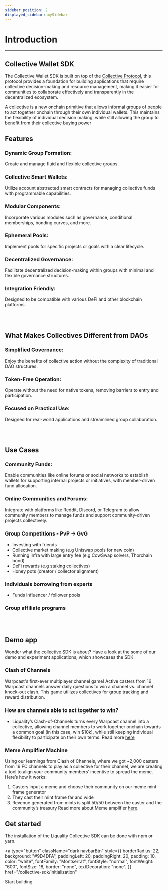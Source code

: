 ```yaml
---
sidebar_position: 2
displayed_sidebar: mySidebar
---
```


# Introduction

---

## Collective Wallet SDK

The Collective Wallet SDK is built on top of the [Collective Protocol](https://github.com/liquality/Collective-Protocol), this protocol provides a foundation for building applications that require collective decision-making and resource management, making it easier for communities to collaborate effectively and transparently in the decentralized ecosystem.

A collective is a new onchain primitive that allows informal groups of people to act together onchain through their own individual wallets. This maintains the flexibility of individual decision making, while still allowing the group to benefit from their collective buying power

## Features

### Dynamic Group Formation:

Create and manage fluid and flexible collective groups.

### Collective Smart Wallets:

Utilize account abstracted smart contracts for managing collective funds with programmable capabilities.

### Modular Components:

Incorporate various modules such as governance, conditional memberships, bonding curves, and more.

### Ephemeral Pools:

Implement pools for specific projects or goals with a clear lifecycle.

### Decentralized Governance:

Facilitate decentralized decision-making within groups with minimal and flexible governance structures.

### Integration Friendly:

Designed to be compatible with various DeFi and other blockchain platforms.

<br></br>

## What Makes Collectives Different from DAOs

### Simplified Governance:

Enjoy the benefits of collective action without the complexity of traditional DAO structures.

### Token-Free Operation:

Operate without the need for native tokens, removing barriers to entry and participation.

### Focused on Practical Use:

Designed for real-world applications and streamlined group collaboration.

<br></br>

## Use Cases

### Community Funds:

Enable communities like online forums or social networks to establish wallets for supporting internal projects or initiatives, with member-driven fund allocation.

### Online Communities and Forums:

Integrate with platforms like Reddit, Discord, or Telegram to allow community members to manage funds and support community-driven projects collectively.

### Group Competitions - PvP -> GvG

- Investing with friends
- Collective market making (e.g Uniswap pools for new coin)
- Running infra with large entry fee (e.g CowSwap solvers, Thorchain bond)
- DeFi rewards (e.g staking collectives)
- Honey pots (creator / collector alignment)

### Individuals borrowing from experts

- Funds
  Influencer / follower pools

### Group affiliate programs

<br></br>

## Demo app

Wonder what the collective SDK is about? Have a look at the some of our demo and experiment applications, which showcases the SDK.

### Clash of Channels

Warpcast's first-ever multiplayer channel game! Active casters from 16 Warpcast channels answer daily questions to win a channel vs. channel knock-out clash. This game utilizes collectives for group tracking and reward distribution.

### How are channels able to act together to win?

- Liquality’s Clash-of-Channels turns every Warpcast channel into a collective, allowing channel members to work together onchain towards a common goal (in this case, win $10k), while still keeping individual flexibility to participate on their own terms. Read more <a href="https://liqualityio.notion.site/Clash-of-Channels-3f5d8dd5351a48549e5fc2f95f46d903?pvs=4" target="_blank" >here </a>

### Meme Amplifier Machine

Using our learnings from Clash of Channels, where we got ~2,000 casters from 16 FC channels to play as a collective for their channel, we are creating a tool to align your community members’ incentive to spread the meme.
Here’s how it works:

1.  Casters input a meme and choose their community on our meme mint frame generator
2.  They cast their mint frame far and wide
3.  Revenue generated from mints is split 50/50 between the caster and the community’s treasury
    Read more about Meme amplifier [here](https://meme-amplifier-machine.liquality.io/).

## Get started

The installation of the Liquality Collective SDK can be done with npm or yarn.

<a
  type="button"
  className="dark navbarBtn"
  style={{
    borderRadius: 22,
    background: "#9D4DFA",
    paddingLeft: 20,
    paddingRight: 20,
    padding: 10,
    color: "white",
    fontFamily: "Montserrat",
    fontStyle: "normal",
    fontWeight: "600",
    fontSize: 18,
    border: "none",
    textDecoration: "none",
  }}
  href="/collective-sdk/initialization"
>
  Start building
</a>
